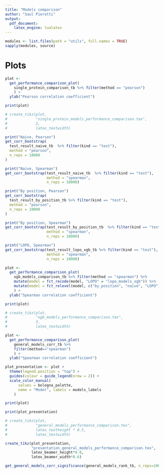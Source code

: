 ```yaml
---
title: "Models comparison"
author: "Saul Pierotti"
output: 
  pdf_document:
    latex_engine: lualatex
---
```


```r
modules <- list.files(path = "utils", full.names = TRUE)
sapply(modules, source)
```

# Plots

```r
plot <-
  get_performance_comparison_plot(
    single_protein_comparison_tb %>% filter(method == "pearson")
    ) +
  ylab("Pearson correlation coefficient")

print(plot)

# create_tikz(plot,
#             "single_protein_models_performance_comparison.tex",
#             3,
#             latex_textwidth)
```

```r
print("Naive, Pearson")
get_corr_bootstrap(
  test_result_naive_tb  %>% filter(kind == "test"),
  method = "pearson",
  n_reps = 10000
)
```

```r
print("Naive, Spearman")
get_corr_bootstrap(test_result_naive_tb  %>% filter(kind == "test"),
                   method = "spearman",
                   n_reps = 10000)
```

```r
print("By position, Pearson")
get_corr_bootstrap(
  test_result_by_position_tb %>% filter(kind == "test"),
  method = "pearson",
  n_reps = 10000
)
```

```r
print("By position, Spearman")
get_corr_bootstrap(test_result_by_position_tb  %>% filter(kind == "test"),
                   method = "spearman",
                   n_reps = 10000)
```

```r
print("LOPO, Spearman")
get_corr_bootstrap(test_result_lopo_xgb_tb %>% filter(kind == "test"),
                   method = "spearman",
                   n_reps = 10000)
```

```r
plot <-
  get_performance_comparison_plot(
    xgb_models_comparison_tb %>% filter(method == "spearman") %>%
    mutate(model = fct_recode(model, "LOPO" = "lopo_models_xgb")) %>%
    mutate(model = fct_relevel(model, c("by_position", "naive", "LOPO")))
    ) +
  ylab("Spearman correlation coefficient")

print(plot)

# create_tikz(plot,
#             "xgb_models_performance_comparison.tex",
#             3,
#             latex_textwidth)
```

```r
plot <-
  get_performance_comparison_plot(
    general_models_corr_tb %>%
    filter(method=="spearman")
    ) +
  ylab("Spearman correlation coefficient")

plot_presentation <- plot +
  theme(legend.position = "top") +
  guides(colour = guide_legend(nrow = 2)) +
  scale_color_manual(
      values = bologna_palette,
      name = "Model", labels = models_labels
    )

print(plot)

print(plot_presentation)

# create_tikz(plot,
#             "general_models_performance_comparison.tex",
#             latex_textheight * 0.5,
#             latex_textwidth)

create_tikz(plot_presentation,
            "presentation_general_models_performance_comparison.tex",
            latex_beamer_height*0.8,
            latex_beamer_width*0.6)
```


```r
get_general_models_corr_significance(general_models_rank_tb, n_reps=10000)
```
